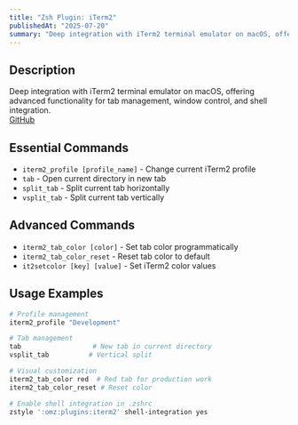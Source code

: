 ```yaml
---
title: "Zsh Plugin: iTerm2"
publishedAt: "2025-07-20"
summary: "Deep integration with iTerm2 terminal emulator on macOS, offering advanced functionality for tab management, window control, and shell integration."
---
```


## Description

Deep integration with iTerm2 terminal emulator on macOS, offering advanced functionality for tab management, window control, and shell integration.  
[GitHub](https://github.com/ohmyzsh/ohmyzsh/blob/master/plugins/iterm2/iterm2.plugin.zsh)

## Essential Commands

- `iterm2_profile [profile_name]` - Change current iTerm2 profile
- `tab` - Open current directory in new tab
- `split_tab` - Split current tab horizontally
- `vsplit_tab` - Split current tab vertically

## Advanced Commands

- `iterm2_tab_color [color]` - Set tab color programmatically
- `iterm2_tab_color_reset` - Reset tab color to default
- `it2setcolor [key] [value]` - Set iTerm2 color values

## Usage Examples

```bash
# Profile management
iterm2_profile "Development"

# Tab management
tab                  # New tab in current directory
vsplit_tab          # Vertical split

# Visual customization
iterm2_tab_color red  # Red tab for production work
iterm2_tab_color_reset # Reset color

# Enable shell integration in .zshrc
zstyle ':omz:plugins:iterm2' shell-integration yes
```
